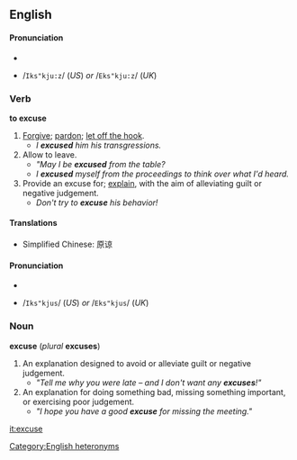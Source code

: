 == English ==
==== Pronunciation ====
*{{IPA|/ɪksˈkjuːz/ (''US'') ''or'' /ɛksˈkjuːz/ (''UK'')}}
*{{SAMPA}} /<tt>Iks"kju:z</tt>/ (''US'') ''or'' /<tt>Eks"kju:z</tt>/ (''UK'')

=== Verb ===
'''to excuse'''

# [[Forgive]]; [[pardon]]; [[let off the hook]].
#* ''I '''excused''' him his transgressions.''
# Allow to leave.
#* ''"May I be '''excused''' from the table?''
#* ''I '''excused''' myself from the proceedings to think over what I'd heard.''
# Provide an excuse for; [[explain]], with the aim of alleviating guilt or negative judgement.
#* ''Don't try to '''excuse''' his behavior!''

==== Translations ====

* Simplified Chinese: 原谅

==== Pronunciation ====
*{{IPA|/ɪksˈkjus/ (''US'') ''or'' /ɛksˈkjus/ (''UK'')}}
*{{SAMPA}} /<tt>Iks"kjus</tt>/ (''US'') ''or'' /<tt>Eks"kjus</tt>/ (''UK'')

=== Noun ===
'''excuse''' (''plural'' '''excuses''')

# An explanation designed to avoid or alleviate guilt or negative judgement.
#* ''"Tell me why you were late &ndash; and I don't want any '''excuses'''!"''
# An explanation for doing something bad, missing something important, or exercising poor judgement.
#* ''"I hope you have a good '''excuse''' for missing the meeting."''

[[Category:English heteronyms]]

[[it:excuse]]